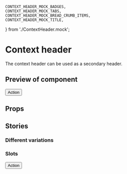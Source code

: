 
	CONTEXT_HEADER_MOCK_BADGES,
	CONTEXT_HEADER_MOCK_TABS,
	CONTEXT_HEADER_MOCK_BREAD_CRUMB_ITEMS,
	CONTEXT_HEADER_MOCK_TITLE,
} from './ContextHeader.mock';

<Meta title="ContextHeader" component={ContextHeader} />

# Context header

The context header can be used as a secondary header.

## Preview of component

<Preview>
	<Story name='Base'>
		<ContextHeader tabs={CONTEXT_HEADER_MOCK_TABS} badges={CONTEXT_HEADER_MOCK_BADGES} title={CONTEXT_HEADER_MOCK_TITLE}>
			<ContextHeaderTopSection>
				<Breadcrumbs items={CONTEXT_HEADER_MOCK_BREAD_CRUMB_ITEMS}/>
			</ContextHeaderTopSection>
			<ContextHeaderActionsSection>
				<Button>Action</Button>
			</ContextHeaderActionsSection>
		</ContextHeader>
	</Story>
</Preview>

## Props

<Props of={ContextHeader} />

## Stories

### Different variations

<Preview isColumn>
	<Story name="title">
		<ContextHeader title={CONTEXT_HEADER_MOCK_TITLE} />
	</Story>
	<Story name="title with badge">
		<ContextHeader title={CONTEXT_HEADER_MOCK_TITLE} badges={CONTEXT_HEADER_MOCK_BADGES} />
	</Story>
	<Story name="title with tabs">
		<ContextHeader title={CONTEXT_HEADER_MOCK_TITLE} tabs={CONTEXT_HEADER_MOCK_TABS} />
	</Story>
</Preview>

### Slots

<Preview isColumn>
	<Story name="top section">
		<ContextHeader title={CONTEXT_HEADER_MOCK_TITLE}>
			<ContextHeaderTopSection>
				<Breadcrumbs items={CONTEXT_HEADER_MOCK_BREAD_CRUMB_ITEMS}/>
			</ContextHeaderTopSection>
		</ContextHeader>
	</Story>
	<Story name="action section">
		<ContextHeader title={CONTEXT_HEADER_MOCK_TITLE}>
			<ContextHeaderActionsSection>
				<Button>Action</Button>
			</ContextHeaderActionsSection>
		</ContextHeader>
	</Story>
</Preview>
